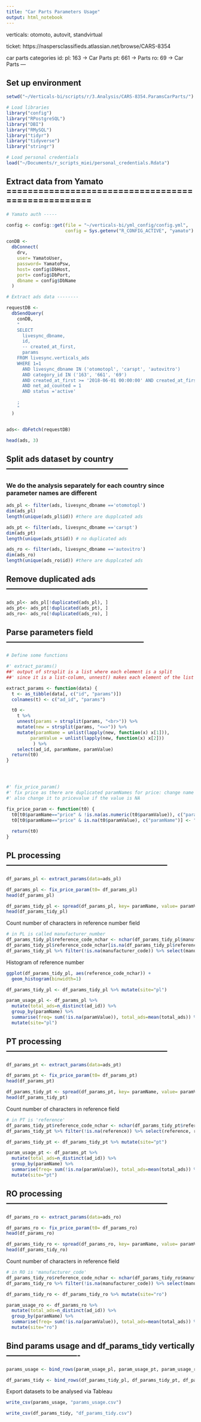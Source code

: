 ```yaml
---
title: "Car Parts Parameters Usage"
output: html_notebook
---
```


verticals: otomoto, autovit, standvirtual

ticket: https://naspersclassifieds.atlassian.net/browse/CARS-8354

car parts categories id:
pl: 163 -> Car Parts
pt: 661 -> Parts
ro: 69 -> Car Parts
---



## Set up environment
```r
setwd("~/Verticals-bi/scripts/r/3.Analysis/CARS-8354.ParamsCarParts/")
```


```r
# Load libraries
library("config")
library("RPostgreSQL")
library("DBI")
library("RMySQL")
library("tidyr")
library("tidyverse")
library("stringr")
```

```r
# Load personal credentials
load("~/Documents/r_scripts_miei/personal_credentials.Rdata")
```


## Extract data from Yamato ===================================================

```r

# Yamato auth -----

config <- config::get(file = "~/verticals-bi/yml_config/config.yml", 
                      config = Sys.getenv("R_CONFIG_ACTIVE", "yamato") )

conDB <-
  dbConnect(
    drv,
    user= YamatoUser, 
    password= YamatoPsw,
    host= config$DbHost, 
    port= config$DbPort,
    dbname = config$DbName
  )

# Extract ads data --------

requestDB <-
  dbSendQuery(
    conDB,
    "
    SELECT
      livesync_dbname,
      id,
      -- created_at_first,
      params
    FROM livesync.verticals_ads
    WHERE 1=1
      AND livesync_dbname IN ('otomotopl', 'carspt', 'autovitro')
      AND category_id IN ('163', '661', '69') 
      AND created_at_first >= '2018-06-01 00:00:00' AND created_at_first <= '2018-08-27 00:00:00'
      AND net_ad_counted = 1
      AND status ='active'

    ;
    "
  )


ads<- dbFetch(requestDB)
```


```r
head(ads, 3)
```



## Split ads dataset by country -----------------------------------------------
### We do the analysis separately for each country since parameter names are different

```r
ads_pl <- filter(ads, livesync_dbname =='otomotopl') 
dim(ads_pl)
length(unique(ads_pl$id)) #there are dupplcated ads

ads_pt <- filter(ads, livesync_dbname =='carspt') 
dim(ads_pt)
length(unique(ads_pt$id)) # no duplicated ads

ads_ro <- filter(ads, livesync_dbname =='autovitro') 
dim(ads_ro)
length(unique(ads_ro$id)) #there are dupplcated ads
```

## Remove duplicated ads ------------------------------------------------------
```r
ads_pl<- ads_pl[!duplicated(ads_pl), ]
ads_pt<- ads_pt[!duplicated(ads_pt), ]
ads_ro<- ads_ro[!duplicated(ads_ro), ]
```


## Parse parameters field -----------------------------------------------------

```r
# Define some functions

#' extract_params()
##' output of strsplit is a list where each element is a split
##' since it is a list-column, unnest() makes each element of the list its own row 

extract_params <- function(data) {
  t <- as_tibble(data[, c("id", "params")])
  colnames(t) <- c("ad_id", "params")

  t0 <-
    t %>%
    unnest(params = strsplit(params, "<br>")) %>% 
    mutate(new = strsplit(params, "<=>")) %>%
    mutate(paramName = unlist(lapply(new, function(x) x[1])),
         paramValue = unlist(lapply(new, function(x) x[2]))
          ) %>%
    select(ad_id, paramName, paramValue)
  return(t0)
}




#' fix_price_param()
#' fix price as there are duplicated paramNames for price: change name to priceValue to the one with numerical value
#' also change it to pricevalue if the value is NA

fix_price_param <- function(t0) {
  t0[t0$paramName=="price" & !is.na(as.numeric(t0$paramValue)), c("paramName")] <- "priceValue"
  t0[t0$paramName=="price" & is.na(t0$paramValue), c("paramName")] <- "priceValue"
  
  return(t0)
}

```


## PL processing --------------------------------------------------------------
```r
df_params_pl <- extract_params(data=ads_pl)
```

```r
df_params_pl <- fix_price_param(t0= df_params_pl)
head(df_params_pl)
```

```r
df_params_tidy_pl <- spread(df_params_pl, key= paramName, value= paramValue)
head(df_params_tidy_pl)
```

Count number of characters in reference number field
```r
# in PL is called manufacturer_number
df_params_tidy_pl$reference_code_nchar <- nchar(df_params_tidy_pl$manufacturer_code)
df_params_tidy_pl$reference_code_nchar[is.na(df_params_tidy_pl$reference_code_nchar)] <- 0
df_params_tidy_pl %>% filter(!is.na(manufacturer_code)) %>% select(manufacturer_code, reference_code_nchar) %>% head()
```

Histogram of reference number
```r
ggplot(df_params_tidy_pl, aes(reference_code_nchar)) +
  geom_histogram(binwidth=1)
```


```r
df_params_tidy_pl <- df_params_tidy_pl %>% mutate(site="pl")
```


```r
param_usage_pl <- df_params_pl %>% 
  mutate(total_ads=n_distinct(ad_id)) %>% 
  group_by(paramName) %>% 
  summarise(freq= sum(!is.na(paramValue)), total_ads=mean(total_ads)) %>%
  mutate(site="pl")
```



## PT processing --------------------------------------------------------------
```r
df_params_pt <- extract_params(data=ads_pt)
```

```r
df_params_pt <- fix_price_param(t0= df_params_pt)
head(df_params_pt)
```

```r
df_params_tidy_pt <- spread(df_params_pt, key= paramName, value= paramValue)
head(df_params_tidy_pt)
```

Count number of characters in reference field
```r
# in PT is 'reference'
df_params_tidy_pt$reference_code_nchar <- nchar(df_params_tidy_pt$reference)
df_params_tidy_pt %>% filter(!is.na(reference)) %>% select(reference, reference_code_nchar) %>% head()
```
```r
df_params_tidy_pt <- df_params_tidy_pt %>% mutate(site="pt")
```


```r
param_usage_pt <- df_params_pt %>% 
  mutate(total_ads=n_distinct(ad_id)) %>% 
  group_by(paramName) %>% 
  summarise(freq= sum(!is.na(paramValue)), total_ads=mean(total_ads)) %>%
  mutate(site="pt")
```


## RO processing --------------------------------------------------------------
```r
df_params_ro <- extract_params(data=ads_ro)
```

```r
df_params_ro <- fix_price_param(t0= df_params_ro)
head(df_params_ro)
```

```r
df_params_tidy_ro <- spread(df_params_ro, key= paramName, value= paramValue)
head(df_params_tidy_ro)
```

Count number of characters in reference field
```r
# in RO is 'manufacturer_code'
df_params_tidy_ro$reference_code_nchar <- nchar(df_params_tidy_ro$manufacturer_code)
df_params_tidy_ro %>% filter(!is.na(manufacturer_code)) %>% select(manufacturer, manufacturer_code, reference_code_nchar) %>% head()
```

```r
df_params_tidy_ro <- df_params_tidy_ro %>% mutate(site="ro")
```


```r
param_usage_ro <- df_params_ro %>% 
  mutate(total_ads=n_distinct(ad_id)) %>% 
  group_by(paramName) %>% 
  summarise(freq= sum(!is.na(paramValue)), total_ads=mean(total_ads)) %>%
  mutate(site="ro")
```


## Bind params usage and df_params_tidy vertically ----------------------------
```r
params_usage <- bind_rows(param_usage_pl, param_usage_pt, param_usage_ro)

df_params_tidy <- bind_rows(df_params_tidy_pl, df_params_tidy_pt, df_params_tidy_ro)
```

Export datasets to be analysed via Tableau
```r
write_csv(params_usage, "params_usage.csv")

write_csv(df_params_tidy, "df_params_tidy.csv")
```




